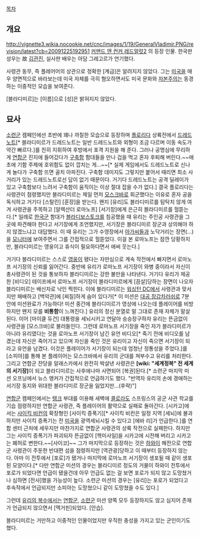 [[목차]]
== 개요 ==
http://vignette3.wikia.nocookie.net/cnc/images/1/19/GeneralVladimir.PNG/revision/latest?cb=20091225192951
[[커맨드 앤 컨커 레드얼럿2]] 의 등장 인물.
한국판 성우는 故 [[김관진]], 실사판 배우는 아담 그레고르가 연기했다.

사령관 동무, 즉 플레어어의 상관으로 정확한 [계급]은 알려지지 않았다. 그는 [[미국]]을 매우 양면적으로 바라보는데 미국 자체를 극히 혐오하면서도 미국 문화와 [[자본주의]]는 동경하는 이중적인 모습을 보여준다. 

[블라디미르]는 [이름]으로 [성]은 밝혀지지 않았다. 

== 묘사 ==
[[소련]]군 캠페인에선 초반에 꽤나 까칠한 모습으로 등장하며 [[플로리다]] 상륙전에서 [[드레드노트]][* 블라디미르가 드레드노트는 일반 드레드노트와 외형이 조금 다르며 이동 속도가 약간 빠르다.]를 친히 지휘하여 후방에서 포격 지원을 해 준다. 그러나 공명심에 무리하게 [[연합군]] 진지에 들어갔다가 [[구축함]] 함대들을 만나 겁을 먹고 혼자 후퇴해 버린다.~~애초에 기함 주제에 호위함도 없이 깝치는 게...~~[* 실제 게임에서도 드레드노트로 신나게 놀다가 구축함 뜨면 골치 아파진다. 구축함 데미지도 그렇지만 붙어서 때리면 최소 사거리가 있는 드레드노트로선 답이 없기 때문이다. 거기다 드레드노트는 공격 딜레이가 있고 구축함보다 느려서 구축함이 움직이는 이상 절대 잡을 수가 없다.] 결국 플로리다는 사령관이 점령했지만 블라디미르는 제일 먼저 [[모스크바]]로 회군했다는 이유로 혼자 공을 독식하고 거기다 [스탈린] [훈장]을 받는다. 왠지 [유리]도 블라디미르를 탐탁치 않게 여겨 사령관을 주목하고 [알렉산더 로마노프] [서기장]에게 은근히 블라디미르를 헐뜯는다.[* 일례로 [[한국군]] 함대가 [[블라디보스토크]]를 침공했을 때 유리는 주인공 사령관을 그곳에 파견해야 한다고 서기장에게 조언했지만, 서기장은 블라디미르 장군과 상의해야 하지 않겠느냐고 대답했다. 이 때 유리는 그가 수영장에서 [[아가씨]]들과 노닥거리는 장면(...)을 [[모니터]]에 보여주면서 그를 간접적으로 헐뜯었다. 이걸 본 로마노프는 잠깐 당황하지만, 블라디미르는 영웅이고 휴식이 필요하다면서 애써 웃는다.]

거기다 블라디미르는 스스로 [[영웅]]이 됐다는 자만심으로 계속 작전에서 빠지면서 로마노프 서기장의 신뢰를 잃어간다. 중반에 유리가 로마노프 서기장이 와병 중이라서 자신이 총사령관이 된 것을 통보하자 블라디미르는 강한 불만을 나타낸다. 거기다 유리가 제공한 [비디오] 테이프에서 로마노프 서기장이 블라디미르에게 [끔살]당하는 장면이 나오자 블라디미르는 배신자로 낙인 찍힌다. 이에 블라디미르는 [[워싱턴 DC]]에서 사령관과 맞서지만 패배하고 [백악관]에 [찌질]하게 숨어 있다가[* 이 미션은 [[대공 장갑차]]러쉬로 7분안에 미션완료가 가능하다! 미션 중간에 블라디미르가 영상에 나오는데 플레이어를 비방하지만 왠지 모를 '''비통함'''이 느껴진다.] 유리의 정신 분열로 말 그대로 존재 자체가 말살 된다. 이어 [마이클 듀건] 대통령을 세뇌시키고 연달아 승승장구하자 유리는 뜬금없이 사령관을 [모스크바]로 불러들인다. 그런데 로마노프 서기장을 죽인 자가 블라디미르가 아니라 유리였다는 것을 로마노프 서기장이 남긴 유언 비디오[* 죽기 전에 비디오를 남겼는데 자신은 죽어가고 있으며 자신을 죽인 것은 유리이고 자신이 죽으면 서기장이 되라고 유언을 남겼다. 이것은 플레이어가 서기장이 되는데 엄청난 정통성을 주었다.]를 [소피아]를 통해 본 플레이어는 모스크바에서 유리의 군대를 쳐부수고 유리를 처리한다. 그리고 연합군 잔당을 알래스카에서 완전히 박살낸 사령관은 '''[wiki: "세계정복" 전 세계의 서기장]'''이 되고 블라디미르는 사후에나마 사면되어 [복권]된다.[* 소련군 마지막 미션 오프닝에서 뉴스 앵커가 간접적으로 언급하기도 했다. "반역자 유리의 손에 경애하는 서기장 동지와 위대한 블라디미르 장군을 잃었지만...(후략)"]

[[연합군]] 캠페인에서는 [[탱크]] 부대를 이용해 새벽에 [[콜로라도]] 스프링스의 공군 사관 학교를 기습 점령하지만 연합군 사령관, 즉 플레이어의 활약으로 실패로 돌아간다. [시카고]에서는 [[사이킥 비컨]]의 확장형인 [사이킥 증폭기][* 사이킥 비컨은 일정 지역 [세뇌]에 불과하지만 사이킥 증폭기는 전 [[미국]]을 광역세뇌시킬 수 있다고 [에바 리]가 언급한다.]를 연합 센터 근처에 세우지만 마찬가지로 연합군 사령관의 상륙 작전으로 실패한다. 하지만 그는 사이킥 증폭기가 파괴되자 뜬금없이 [핵미사일]을 시카고에 시전해 버리고 시카고는 폐허로 변한다.~~[사이코]~~ 그가 마지막으로 등장하는 것은 [[하와이]] 해전으로 연합군 사령관이 주둔한 반대편 섬을 점령하지만 [역관광]당하고 이 때부터 등장하지 않는다. 아마 이 전투에서 [포로]가 됐거나 마지막에 로마노프 서기장이 생포될 때 같이 생포된 모양이다.[* 다만 연합군 미션의 경우는 블라디미르 정도의 거물이 하와이 전투에서 포로가 되었다면 언급이 됐을건데 아무 언급도 없는 걸 보면 포로가 되지 않고 도망쳤거나 심하면 [전사]했을 가능성이 높다. 소련군 미션의 경우는 [유리]는 포로가 되었다고 후속작에서 언급되지만 소피아는 도망쳤으니 같이 도망쳤을 수도 있다.] 

그런데 [[유리의 복수]]에서는 [[연합군]], [[소련군]] 미션 양쪽 모두 등장하지도 않고 심지어 존재가 언급되지 않으면서 [맥거핀]되었다. [안습].

블라디미르는 거만하고 이중적인 인물이었지만 우직한 충성을 가지고 있는 군인이기도 했다.
